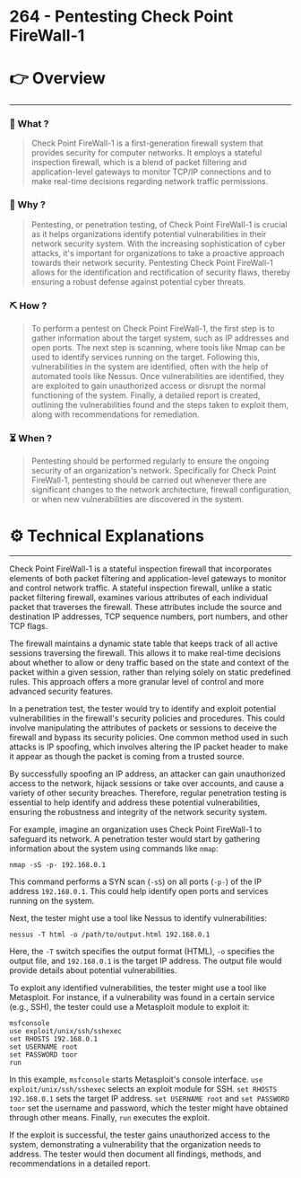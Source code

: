 # 264 - Pentesting Check Point FireWall-1


# 👉 Overview

---

### 👀 What ?

> Check Point FireWall-1 is a first-generation firewall system that provides security for computer networks. It employs a stateful inspection firewall, which is a blend of packet filtering and application-level gateways to monitor TCP/IP connections and to make real-time decisions regarding network traffic permissions.
> 

### 🧐 Why ?

> Pentesting, or penetration testing, of Check Point FireWall-1 is crucial as it helps organizations identify potential vulnerabilities in their network security system. With the increasing sophistication of cyber attacks, it's important for organizations to take a proactive approach towards their network security. Pentesting Check Point FireWall-1 allows for the identification and rectification of security flaws, thereby ensuring a robust defense against potential cyber threats.
> 

### ⛏️ How ?

> To perform a pentest on Check Point FireWall-1, the first step is to gather information about the target system, such as IP addresses and open ports. The next step is scanning, where tools like Nmap can be used to identify services running on the target. Following this, vulnerabilities in the system are identified, often with the help of automated tools like Nessus. Once vulnerabilities are identified, they are exploited to gain unauthorized access or disrupt the normal functioning of the system. Finally, a detailed report is created, outlining the vulnerabilities found and the steps taken to exploit them, along with recommendations for remediation.
> 

### ⏳ When ?

> Pentesting should be performed regularly to ensure the ongoing security of an organization's network. Specifically for Check Point FireWall-1, pentesting should be carried out whenever there are significant changes to the network architecture, firewall configuration, or when new vulnerabilities are discovered in the system.
> 

# ⚙️ Technical Explanations

---

Check Point FireWall-1 is a stateful inspection firewall that incorporates elements of both packet filtering and application-level gateways to monitor and control network traffic. A stateful inspection firewall, unlike a static packet filtering firewall, examines various attributes of each individual packet that traverses the firewall. These attributes include the source and destination IP addresses, TCP sequence numbers, port numbers, and other TCP flags.

The firewall maintains a dynamic state table that keeps track of all active sessions traversing the firewall. This allows it to make real-time decisions about whether to allow or deny traffic based on the state and context of the packet within a given session, rather than relying solely on static predefined rules. This approach offers a more granular level of control and more advanced security features.

In a penetration test, the tester would try to identify and exploit potential vulnerabilities in the firewall's security policies and procedures. This could involve manipulating the attributes of packets or sessions to deceive the firewall and bypass its security policies. One common method used in such attacks is IP spoofing, which involves altering the IP packet header to make it appear as though the packet is coming from a trusted source.

By successfully spoofing an IP address, an attacker can gain unauthorized access to the network, hijack sessions or take over accounts, and cause a variety of other security breaches. Therefore, regular penetration testing is essential to help identify and address these potential vulnerabilities, ensuring the robustness and integrity of the network security system.

For example, imagine an organization uses Check Point FireWall-1 to safeguard its network. A penetration tester would start by gathering information about the system using commands like `nmap`:

```
nmap -sS -p- 192.168.0.1

```

This command performs a SYN scan (`-sS`) on all ports (`-p-`) of the IP address `192.168.0.1`. This could help identify open ports and services running on the system.

Next, the tester might use a tool like Nessus to identify vulnerabilities:

```
nessus -T html -o /path/to/output.html 192.168.0.1

```

Here, the `-T` switch specifies the output format (HTML), `-o` specifies the output file, and `192.168.0.1` is the target IP address. The output file would provide details about potential vulnerabilities.

To exploit any identified vulnerabilities, the tester might use a tool like Metasploit. For instance, if a vulnerability was found in a certain service (e.g., SSH), the tester could use a Metasploit module to exploit it:

```
msfconsole
use exploit/unix/ssh/sshexec
set RHOSTS 192.168.0.1
set USERNAME root
set PASSWORD toor
run

```

In this example, `msfconsole` starts Metasploit's console interface. `use exploit/unix/ssh/sshexec` selects an exploit module for SSH. `set RHOSTS 192.168.0.1` sets the target IP address. `set USERNAME root` and `set PASSWORD toor` set the username and password, which the tester might have obtained through other means. Finally, `run` executes the exploit.

If the exploit is successful, the tester gains unauthorized access to the system, demonstrating a vulnerability that the organization needs to address. The tester would then document all findings, methods, and recommendations in a detailed report.
